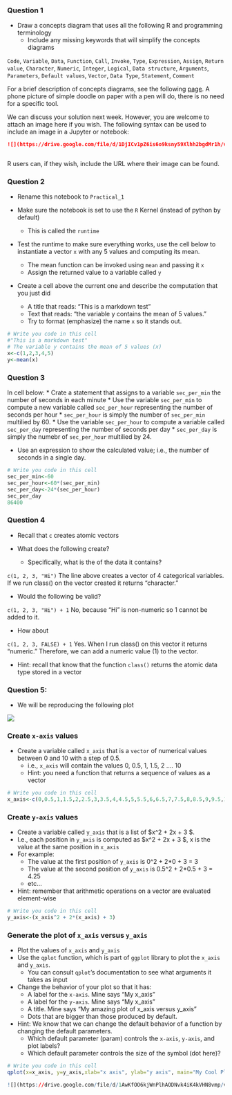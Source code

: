 ### Question 1

*  Draw a concepts diagram that uses all the following R and programming terminology 
   * Include any missing keywords that will simplify the concepts diagrams 


`Code`, `Variable`, `Data`, `Function`, `Call`, `Invoke`, `Type`, `Expression`, `Assign`, `Return value`, `Character`, `Numeric`, `Integer`, `Logical`, `Data structure`, `Arguments`, `Parameters`, `Default values`, `Vector`, `Data Type`, `Statement`, `Comment`

 For a brief description of concepts diagrams, see the following [page](https://www.lucidchart.com/pages/concept-map). A phone picture of simple doodle on paper with a pen will do, there is no need for a specific tool.



We can discuss your solution next week. However, you are welcome to attach an image here if you wish. The following syntax can be used to include an image in a Jupyter or notebook:

```markdown
![](https://drive.google.com/file/d/1DjICv1pZ6is6o9ksny59Xlhh2bgdMr1h/view?usp=sharing)



```

R users can, if they wish, include the URL where their image can be found.

### Question 2

* Rename this notebook to `Practical_1`

* Make sure the notebook is set to use the `R` Kernel (instead of python by default)
  * This is called the `runtime`

* Test the runtime to make sure everything works, use the cell below to instantiate a vector `x` with any 5 values and computing its mean.
  * The mean function can be invoked using `mean` and passing it `x`
  * Assign the returned value to a variable called `y`

* Create a cell above the current one and describe the computation that you just did
  * A title that reads: "This is a markdown test"
  * Text that reads: "the variable y contains the mean of 5 values."
  * Try to format (emphasize) the name `x` so it stands out.


```r
# Write you code in this cell
#"This is a markdown test"
# The variable y contains the mean of 5 values (x)
x<-c(1,2,3,4,5)
y<-mean(x)
```

### Question 3

In cell below:
* Crate a statement that assigns to a variable `sec_per_min` the number of seconds in each minute
* Use the variable `sec_per_min` to compute a new variable called `sec_per_hour` representing the number of seconds per hour
  * `sec_per_hour` is simply the number of `sec_per_min` multilied by 60.
* Use the variable `sec_per_hour` to compute a variable called `sec_per_day` representing the number of seconds per day
  * `sec_per_day` is simply the numebr of `sec_per_hour` multilied by 24.

* Use an expression to show the calculated value; i.e., the number of seconds in a single day.

```r
# Write you code in this cell
sec_per_min<-60
sec_per_hour<-60*(sec_per_min)
sec_per_day<-24*(sec_per_hour)
sec_per_day
86400
```

### Question 4

* Recall that `c` creates atomic vectors

* What does the following create? 
  * Specifically, what is the of the data it contains?

`c(1, 2, 3, "Hi")`
The line above creates a vector of 4 categorical variables. If we run class() on the vector created it returns "character."


* Would the following be valid?

`c(1, 2, 3, "Hi") + 1 `
No, because "Hi" is non-numeric so 1 cannot be added to it.

* How about 

`c(1, 2, 3, FALSE) + 1 `
Yes. When I run class() on this vector it returns "numeric." Therefore, we can add a numeric value (1) to the vector.

* Hint: recall that know that the function `class()` returns the atomic data type stored in a vector

### Question 5: 

* We will be reproducing the following plot

![](https://www.dropbox.com/s/c4nf3n96np3i7nm/simple_qplot_example.png?dl=1)



### Create `x-axis` values

* Create a variable called `x_axis` that is a `vector` of numerical values between 0 and 10 with a step of 0.5. 
    * i.e., `x_axis` will contain the values 0, 0.5, 1, 1.5, 2 .... 10
    * Hint: you need a function that returns a sequence of values as a vector

```r
# Write you code in this cell
x_axis<-c(0,0.5,1,1.5,2,2.5,3,3.5,4,4.5,5,5.5,6,6.5,7,7.5,8,8.5,9,9.5,10)
```

### Create `y-axis` values

* Create a variable called `y_axis` that is a list of $x^2 + 2x + 3 $. 
* I.e., each position in `y_axis` is computed as $x^2 + 2x + 3 $, x is the value at the same position in `x_axis`
* For example: 
  * The value at the first position of `y_axis` is 0^2 + 2*0 + 3 = 3
  * The value at the second position of `y_axis` is 0.5^2 + 2*0.5 + 3 = 4.25
  * etc...
* Hint: remember that arithmetic operations on a vector are evaluated element-wise

```r
# Write you code in this cell
y_axis<-(x_axis^2 + 2*(x_axis) + 3)

```

### Generate the plot of `x_axis` versus `y_axis`

* Plot the values of `x_axis` and `y_axis`
* Use the `qplot` function, which is part of `ggplot` library to plot the `x_axis` and `y_axis`.
    * You can consult `qplot`'s documentation to see what arguments it takes as input
 
* Change the behavior of your plot so that it has:
  * A label for the `x-axis`. Mine says "My  x_axis"
  * A label for the `y-axis`. Mine says "My  x_axis"
  * A title. Mine says "My amazing plot of x_axis versus y_axis"  
  * Dots that are bigger than those produced by default.
 
* Hint: We know that we can change the default behavior of a function by changing the default parameters.
  * Which default parameter (param) controls the `x-axis`, `y-axis`, and plot labels?
  * Which default parameter controls the size of the symbol (dot here)?

```r
# Write you code in this cell
qplot(x=x_axis, y=y_axis,xlab="x axis", ylab="y axis", main="My Cool Plot",size=(0.5))

![](https://drive.google.com/file/d/1AwKfOO6kjWnPlhAODNvk4iK4kVHN8vmp/view?usp=sharing)

```

